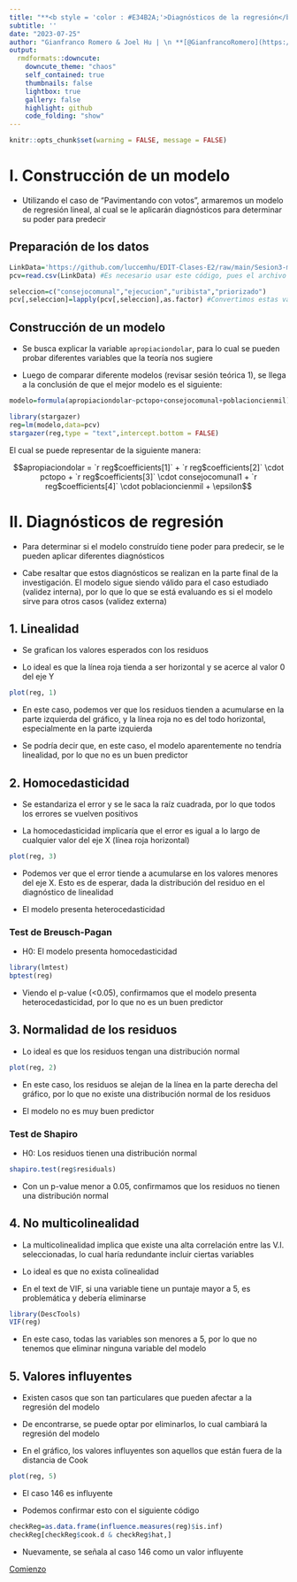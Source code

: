 ```yaml
---
title: "**<b style = 'color : #E34B2A;'>Diagnósticos de la regresión</b>**"
subtitle: ''
date: "2023-07-25"
author: "Gianfranco Romero & Joel Hu | \n **[@GianfrancoRomero](https://github.com/GianfrancoRomero)** \n a20196091@pucp.edu.pe & \n **[@luccemhu](https://github.com/luccemhu)** \n a20196510@pucp.edu.pe"
output:
  rmdformats::downcute:
    downcute_theme: "chaos"
    self_contained: true
    thumbnails: false
    lightbox: true
    gallery: false
    highlight: github
    code_folding: "show"
---
```

```r
knitr::opts_chunk$set(warning = FALSE, message = FALSE)
```

<a id='beginning'></a>

I. Construcción de un modelo
============================================================

- Utilizando el caso de "Pavimentando con votos", armaremos un modelo de regresión lineal, al cual se le aplicarán diagnósticos para determinar su poder para predecir

## Preparación de los datos

```r
LinkData='https://github.com/luccemhu/EDIT-Clases-E2/raw/main/Sesion3-main/pavimentando%20-%20dataPavimentando.csv'
pcv=read.csv(LinkData) #Es necesario usar este código, pues el archivo está en formato csv
```

```r
seleccion=c("consejocomunal","ejecucion","uribista","priorizado")
pcv[,seleccion]=lapply(pcv[,seleccion],as.factor) #Convertimos estas variables a tipo factor
```

## Construcción de un modelo

- Se busca explicar la variable `apropiaciondolar`, para lo cual se pueden probar diferentes variables que la teoría nos sugiere

- Luego de comparar diferente modelos (revisar sesión teórica 1), se llega a la conclusión de que el mejor modelo es el siguiente:

```r
modelo=formula(apropiaciondolar~pctopo+consejocomunal+poblacioncienmil)
```

```r
library(stargazer)
reg=lm(modelo,data=pcv)
stargazer(reg,type = "text",intercept.bottom = FALSE)
```

El cual se puede representar de la siguiente manera:

$$apropiaciondolar = `r reg$coefficients[1]` + `r reg$coefficients[2]` \cdot pctopo + `r reg$coefficients[3]` \cdot consejocomunal1 + `r reg$coefficients[4]` \cdot poblacioncienmil + \epsilon$$

II. Diagnósticos de regresión
============================================================

- Para determinar si el modelo construído tiene poder para predecir, se le pueden aplicar diferentes diagnósticos

- Cabe resaltar que estos diagnósticos se realizan en la parte final de la investigación. El modelo sigue siendo válido para el caso estudiado (validez interna), por lo que lo que se está evaluando es si el modelo sirve para otros casos (validez externa)

## 1. Linealidad

- Se grafican los valores esperados con los residuos

- Lo ideal es que la línea roja tienda a ser horizontal y se acerce al valor 0 del eje Y

```r
plot(reg, 1)
```

- En este caso, podemos ver que los residuos tienden a acumularse en la parte izquierda del gráfico, y la línea roja no es del todo horizontal, especialmente en la parte izquierda

- Se podría decir que, en este caso, el modelo aparentemente no tendría linealidad, por lo que no es un buen predictor

## 2. Homocedasticidad

- Se estandariza el error y se le saca la raíz cuadrada, por lo que todos los errores se vuelven positivos

- La homocedasticidad implicaría que el error es igual a lo largo de cualquier valor del eje X (línea roja horizontal)

```r
plot(reg, 3)
```

- Podemos ver que el error tiende a acumularse en los valores menores del eje X. Esto es de esperar, dada la distribución del residuo en el diagnóstico de linealidad

- El modelo presenta heterocedasticidad

### Test de Breusch-Pagan

- H0: El modelo presenta homocedasticidad

```r
library(lmtest)
bptest(reg)
```

- Viendo el p-value (<0.05), confirmamos que el modelo presenta heterocedasticidad, por lo que no es un buen predictor

## 3. Normalidad de los residuos

- Lo ideal es que los residuos tengan una distribución normal

```r
plot(reg, 2)
```

- En este caso, los residuos se alejan de la línea en la parte derecha del gráfico, por lo que no existe una distribución normal de los residuos

- El modelo no es muy buen predictor

### Test de Shapiro

- H0: Los residuos tienen una distribución normal

```r
shapiro.test(reg$residuals)
```

- Con un p-value menor a 0.05, confirmamos que los residuos no tienen una distribución normal

## 4. No multicolinealidad

- La multicolinealidad implica que existe una alta correlación entre las V.I. seleccionadas, lo cual haría redundante incluir ciertas variables

- Lo ideal es que no exista colinealidad

- En el text de VIF, si una variable tiene un puntaje mayor a 5, es problemática y debería eliminarse

```r
library(DescTools)
VIF(reg)
```

- En este caso, todas las variables son menores a 5, por lo que no tenemos que eliminar ninguna variable del modelo

## 5. Valores influyentes

- Existen casos que son tan particulares que pueden afectar a la regresión del modelo

- De encontrarse, se puede optar por eliminarlos, lo cual cambiará la regresión del modelo

- En el gráfico, los valores influyentes son aquellos que están fuera de la distancia de Cook

```r
plot(reg, 5)
```

- El caso 146 es influyente

- Podemos confirmar esto con el siguiente código

```r
checkReg=as.data.frame(influence.measures(reg)$is.inf)
checkReg[checkReg$cook.d & checkReg$hat,]
```

- Nuevamente, se señala al caso 146 como un valor influyente

[Comienzo](#beginning)